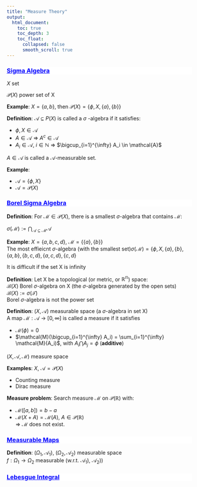 ```yaml
---
title: "Measure Theory"
output:
  html_document:
    toc: true
    toc_depth: 3
    toc_float:
      collapsed: false
      smooth_scroll: true
---
```


<div style="background-color:white;color:blue;matrixOperation:20px;">
<ins>
### Sigma Algebra
</ins>
</div>

$X$ set

$\mathcal{P}(X)$ power set of X


**Example**: $X = \{a, b\}$, then $\mathcal{P}(X) = \{\phi, X, \{a\}, \{b\} \}$

**Definition**: $\mathcal{A} \subseteq P(X)$ is called a $\sigma$ -algebra if it satisfies:

* $\phi, X \in \mathcal{A}$  
* $A \in \mathcal{A}$ => $A^c \in \mathcal{A}$  
* $A_i \in \mathcal{A}, \ i \in \mathbb{N}$ => $\bigcup_{i=1}^{\infty} A_i \in \mathcal{A}$

$A \in \mathcal{A}$ is called a $\mathcal{A}$-measurable set.

**Example**:

* $\mathcal{A}=\{\phi, X\}$
* $\mathcal{A} = \mathcal{P}(X)$

<div style="background-color:white;color:blue;matrixOperation:20px;">
<ins>
### Borel Sigma Algebra
</ins>
</div>

**Definition**: For $\mathcal{M} \in \mathcal{P}(X)$, there is a smallest $\sigma$-algebra that contains $\mathcal{M}$:

$\sigma(\mathcal{M}):=\bigcap_{\mathcal{A} \subseteq \mathcal{M}} \mathcal{A}$

**Example**: $X = \{a,b,c,d\}$, $\mathcal{M} = \{\{a\},\{b\}\}$  
The most effieicnt $\sigma$-algebra (with the smallest set)$\sigma(\mathcal{M}) = \{\phi, X,\{a\},\{b\}, \{a,b\}, \{b,c,d\},\{a,c,d\}, \{c,d\}$

It is difficult if the set X is infinity


**Definition**: Let X be a topological (or metric, or $\mathbb{R^n}$) space:  
  $\mathcal{B}(X)$ Borel $\sigma$-algebra on X (the $\sigma$-algebra generated by the open sets) 
  $\mathcal{B}(X):=\sigma(\mathcal{T})$  
  Borel $\sigma$-algebra is not the power set

**Definition**: $(X, \mathcal{A})$ measurable space (a $\sigma$-algebra in set X)  
  A map $\mathcal{M}:\mathcal{A}$ -> $[0,\infty]$ is called a measure if it satisfies  
  
  * $\mathcal{M}(\phi)=0$  
  * $\mathcal{M}(\bigcup_{i=1}^{\infty} A_i) = \sum_{i=1}^{\infty} \mathcal{M}(A_i)$, with $A_i \bigcap A_j = \phi$ (**additive**)

$(X, \mathcal{A}, \mathcal{M})$ measure space

**Examples**: $X$, $\mathcal{A}= \mathcal{P}(X)$  

* Counting measure
* Dirac measure


**Measure problem**: Search measure $\mathcal{M}$ on $\mathcal{P}(\mathbb{R})$ with:

* $\mathcal{M}([a,b])=b-a$
* $\mathcal{M}(X+A) = \mathcal{M}(A)$, $A \in \mathcal{P}(\mathbb{R})$  
=> $\mathcal{M}$ does not exist.

<div style="background-color:white;color:blue;matrixOperation:20px;">
<ins>
### Measurable Maps
</ins>
</div>

**Definition**: $(\Omega_1, \mathcal{A}_1)$, $(\Omega_2, \mathcal{A}_2)$ measurable space  
$f: \Omega_1 \to \Omega_2$ measurable (w.r.t. $\mathcal{A}_1)$, $\mathcal{A}_2)$)

<div style="background-color:white;color:blue;matrixOperation:20px;">
<ins>
### Lebesgue Integral
</ins>
</div>

